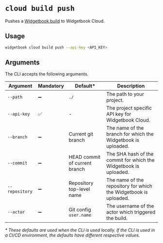 # `cloud build push`

Pushes a [Widgetbook build](/cloud/builds/overview) to Widgetbook Cloud.

## Usage

```bash
widgetbook cloud build push --api-key <API_KEY>
```

## Arguments

The CLI accepts the following arguments.

| Argument       | Mandatory | Default\*                     | Description                                                      |
| -------------- | --------- | ----------------------------- | ---------------------------------------------------------------- |
| `--path`       | ➖        | `./`                          | The path to your project.                                        |
| `--api-key`    | ✅        | -                             | The project specific API key for Widgetbook Cloud.               |
| `--branch`     | ➖        | Current git branch            | The name of the branch for which the Widgetbook is uploaded.     |
| `--commit`     | ➖        | HEAD commit of current branch | The SHA hash of the commit for which the Widgetbook is uploaded. |
| `--repository` | ➖        | Repository top-level name     | The name of the repository for which the Widgetbook is uploaded. |
| `--actor`      | ➖        | Git config `user.name`        | The username of the actor which triggered the build.             |

_\* These defaults are used when the CLI is used locally.
If the CLI is used in a CI/CD environment, the defaults have different respective values._
